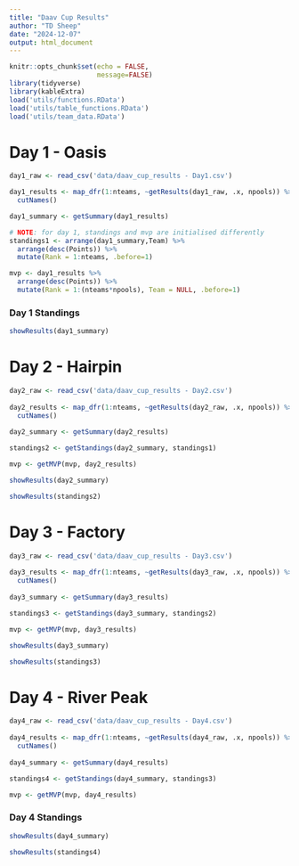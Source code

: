 ```yaml
---
title: "Daav Cup Results"
author: "TD Sheep"
date: "2024-12-07"
output: html_document
---
```


```r
knitr::opts_chunk$set(echo = FALSE,
                      message=FALSE)
library(tidyverse)
library(kableExtra)
load('utils/functions.RData')
load('utils/table_functions.RData')
load('utils/team_data.RData')
```

# Day 1 - Oasis

```r
day1_raw <- read_csv('data/daav_cup_results - Day1.csv') 

day1_results <- map_dfr(1:nteams, ~getResults(day1_raw, .x, npools)) %>%
  cutNames()

day1_summary <- getSummary(day1_results)

# NOTE: for day 1, standings and mvp are initialised differently
standings1 <- arrange(day1_summary,Team) %>%
  arrange(desc(Points)) %>%
  mutate(Rank = 1:nteams, .before=1)

mvp <- day1_results %>%
  arrange(desc(Points)) %>%
  mutate(Rank = 1:(nteams*npools), Team = NULL, .before=1)
```

### Day 1 Standings

```r
showResults(day1_summary)
```


# Day 2 - Hairpin

```r
day2_raw <- read_csv('data/daav_cup_results - Day2.csv') 
  
day2_results <- map_dfr(1:nteams, ~getResults(day2_raw, .x, npools)) %>%
  cutNames()
  
day2_summary <- getSummary(day2_results) 

standings2 <- getStandings(day2_summary, standings1)

mvp <- getMVP(mvp, day2_results)
```

```r
showResults(day2_summary)
```

```r
showResults(standings2)
```


# Day 3 - Factory

```r
day3_raw <- read_csv('data/daav_cup_results - Day3.csv') 
  
day3_results <- map_dfr(1:nteams, ~getResults(day3_raw, .x, npools)) %>%
  cutNames()
  
day3_summary <- getSummary(day3_results) 

standings3 <- getStandings(day3_summary, standings2)

mvp <- getMVP(mvp, day3_results)
```

```r
showResults(day3_summary)
```

```r
showResults(standings3)
```


# Day 4 - River Peak

```r
day4_raw <- read_csv('data/daav_cup_results - Day4.csv') 
  
day4_results <- map_dfr(1:nteams, ~getResults(day4_raw, .x, npools)) %>%
  cutNames()
  
day4_summary <- getSummary(day4_results) 

standings4 <- getStandings(day4_summary, standings3)

mvp <- getMVP(mvp, day4_results)
```

### Day 4 Standings
```r
showResults(day4_summary)
```
```r
showResults(standings4)
```



